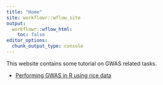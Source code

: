```yaml
---
title: "Home"
site: workflowr::wflow_site
output:
  workflowr::wflow_html:
    toc: false
editor_options:
  chunk_output_type: console
---
```


This website contains some tutorial on GWAS related tasks.

+ [Performing GWAS in R using rice data](gwas_rice.html)
